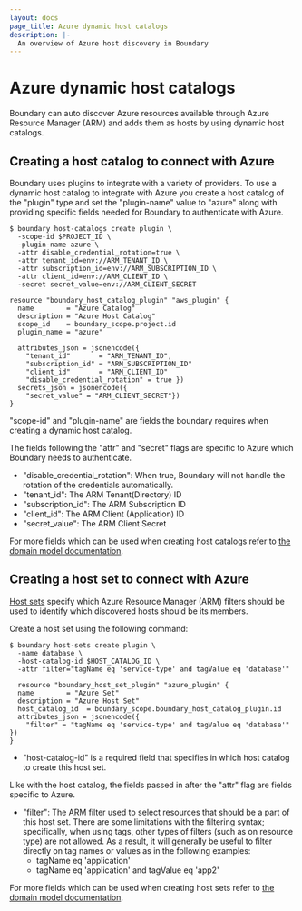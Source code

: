 ```yaml
---
layout: docs
page_title: Azure dynamic host catalogs
description: |-
  An overview of Azure host discovery in Boundary
---
```

# Azure dynamic host catalogs
Boundary can auto discover Azure resources available through Azure Resource
Manager (ARM) and adds them as hosts by using dynamic host catalogs.

## Creating a host catalog to connect with Azure
Boundary uses plugins to integrate with a variety of providers.   To use a
dynamic host catalog to integrate with Azure you create a host catalog of the
"plugin" type and set the "plugin-name" value to "azure" along with providing
specific fields needed for Boundary to authenticate with Azure.

<Tabs>
<Tab heading="CLI">

```shell-session
$ boundary host-catalogs create plugin \
  -scope-id $PROJECT_ID \
  -plugin-name azure \
  -attr disable_credential_rotation=true \
  -attr tenant_id=env://ARM_TENANT_ID \
  -attr subscription_id=env://ARM_SUBSCRIPTION_ID \
  -attr client_id=env://ARM_CLIENT_ID \
  -secret secret_value=env://ARM_CLIENT_SECRET
```

</Tab>
<Tab heading="Terraform">

```hcl
resource "boundary_host_catalog_plugin" "aws_plugin" {
  name        = "Azure Catalog"
  description = "Azure Host Catalog"
  scope_id    = boundary_scope.project.id
  plugin_name = "azure"

  attributes_json = jsonencode({
    "tenant_id"       = "ARM_TENANT_ID",
    "subscription_id" = "ARM_SUBSCRIPTION_ID"
    "client_id"       = "ARM_CLIENT_ID"
    "disable_credential_rotation" = true })
  secrets_json = jsonencode({
    "secret_value" = "ARM_CLIENT_SECRET"})
}
```

</Tab>
</Tabs>

"scope-id" and "plugin-name" are fields the boundary requires when creating a
dynamic host catalog.

The fields following the "attr" and "secret" flags are specific to Azure which
Boundary needs to authenticate.

- "disable_credential_rotation": When true, Boundary will not handle the
  rotation of the credentials automatically.
- "tenant_id": The ARM Tenant(Directory) ID
- "subscription_id": The ARM Subscription ID
- "client_id": The ARM Client (Application) ID
- "secret_value": The ARM Client Secret

For more fields which can be used when creating host catalogs refer to
[the domain model documentation](/boundary/docs/concepts/domain-model/host-catalogs).

## Creating a host set to connect with Azure
[Host sets](/boundary/docs/concepts/domain-model/host-sets) specify which Azure
Resource Manager (ARM) filters should be used to identify which discovered
hosts should be its members.

Create a host set using the following command:



<Tabs>
<Tab heading="CLI" group="cli">

```shell-session
$ boundary host-sets create plugin \
  -name database \
  -host-catalog-id $HOST_CATALOG_ID \
  -attr filter="tagName eq 'service-type' and tagValue eq 'database'"
```

</Tab>
<Tab heading="Terraform" group="terraform">

```hcl
  resource "boundary_host_set_plugin" "azure_plugin" {
  name        = "Azure Set"
  description = "Azure Host Set"
  host_catalog_id  = boundary_scope.boundary_host_catalog_plugin.id
  attributes_json = jsonencode({
    "filter" = "tagName eq 'service-type' and tagValue eq 'database'" })
}
```

</Tab>
</Tabs>

- "host-catalog-id" is a required field that specifies in which host catalog to
  create this host set.

Like with the host catalog, the fields passed in after the "attr" flag are
fields specific to Azure.

- "filter": The ARM filter used to select resources that should be a part of
  this host set.  There are some limitations with the filtering syntax;
  specifically, when using tags, other types of filters (such as on resource
  type) are not allowed. As a result, it will generally be useful to filter
  directly on tag names or values as in the following examples:
    - tagName eq 'application'
    - tagName eq 'application' and tagValue eq 'app2'

For more fields which can be used when creating host sets refer to
[the domain model documentation](/boundary/docs/concepts/domain-model/host-sets).
